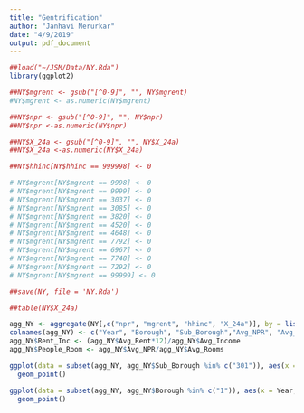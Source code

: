 ```yaml
---
title: "Gentrification"
author: "Janhavi Nerurkar"
date: "4/9/2019"
output: pdf_document
---
```


```r
##load("~/JSM/Data/NY.Rda")
library(ggplot2)
```

```r
##NY$mgrent <- gsub("[^0-9]", "", NY$mgrent)
#NY$mgrent <- as.numeric(NY$mgrent)

##NY$npr <- gsub("[^0-9]", "", NY$npr)
##NY$npr <-as.numeric(NY$npr)

##NY$X_24a <- gsub("[^0-9]", "", NY$X_24a)
##NY$X_24a <-as.numeric(NY$X_24a)

##NY$hhinc[NY$hhinc == 999998] <- 0

# NY$mgrent[NY$mgrent == 9998] <- 0
# NY$mgrent[NY$mgrent == 9999] <- 0
# NY$mgrent[NY$mgrent == 3037] <- 0
# NY$mgrent[NY$mgrent == 3085] <- 0
# NY$mgrent[NY$mgrent == 3820] <- 0
# NY$mgrent[NY$mgrent == 4520] <- 0
# NY$mgrent[NY$mgrent == 4648] <- 0
# NY$mgrent[NY$mgrent == 7792] <- 0
# NY$mgrent[NY$mgrent == 6967] <- 0
# NY$mgrent[NY$mgrent == 7748] <- 0
# NY$mgrent[NY$mgrent == 7292] <- 0
# NY$mgrent[NY$mgrent == 99999] <- 0

##save(NY, file = 'NY.Rda')

##table(NY$X_24a)
```


```r
agg_NY <- aggregate(NY[,c("npr", "mgrent", "hhinc", "X_24a")], by = list(NY$year,NY$borough, NY$sba), FUN = mean, na.rm = TRUE)
colnames(agg_NY) <- c("Year", "Borough", "Sub_Borough","Avg_NPR", "Avg_Rent", "Avg_Income", "Avg_Rooms")
agg_NY$Rent_Inc <- (agg_NY$Avg_Rent*12)/agg_NY$Avg_Income
agg_NY$People_Room <- agg_NY$Avg_NPR/agg_NY$Avg_Rooms
```

```r
ggplot(data = subset(agg_NY, agg_NY$Sub_Borough %in% c("301")), aes(x = Year, y = Avg_Income), group = 1) +
  geom_point()
```
```r
ggplot(data = subset(agg_NY, agg_NY$Borough %in% c("1")), aes(x = Year, y = Avg_Income), group = 1) +
  geom_point()
```

